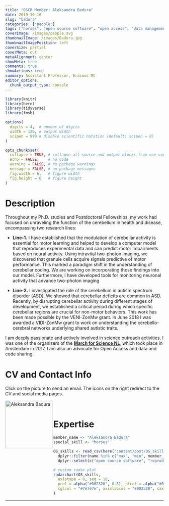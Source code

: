 ```yaml
---
title: "OSCR Member: Aleksandra Badura"
date: 2019-10-16
slug: "badura"
categories: ["people"]
tags: ["horses", "open source software", "open access", "data management", "school-erasmusmc"] # top 3 categories + unique + school
coverImage: /images/people.svg
thumbnailImage: /images/Badura.jpg
thumbnailImagePosition: left
coverSize: partial
coverMeta: out
metaAlignment: center
showMeta: true
comments: true
showActions: true
summary: Assistant Professor, Erasmus MC  
editor_options: 
  chunk_output_type: console
---
```


```r

library(knitr)
library(here)
library(tidyverse)
library(fmsb)

options(
  digits = 4,  # number of digits
  width = 120, # output width
  scipen = 999 # disable scientific notation (default: scipen = 0)
)

opts_chunk$set(
  collapse = TRUE, # collapse all source and output blocks from one code chunk into a single block
  echo = FALSE,    # no code
  warning = FALSE, # no package warnings
  message = FALSE, # no package messages
  fig.width = 6,   # figure width
  fig.height = 6   # figure height
)

```

# Description

Throughout my Ph.D. studies and Postdoctoral Fellowships, my work had focused on unraveling the function of the cerebellum in health and disease, encompassing two research lines: 

- **Line-1.** I have established that the modulation of cerebellar activity is essential for motor learning and helped to develop a computer model that reproduces experimental data and can predict motor impairments based on neural activity. Using intravital two-photon imaging, we discovered that granule cells acquire signals predictive of motor performance. This marked a paradigm shift in the understanding of cerebellar coding. We are working on incorporating those findings into our model. Furthermore, I have developed tools for monitoring neuronal activity that advance two-photon imaging

- **Line-2.** I investigated the role of the cerebellum in autism spectrum disorder (ASD). We showed that cerebellar deficits are common in ASD. Recently, by disrupting cerebellar activity during different stages of development, we established a critical period during which specific cerebellar regions are crucial for non-motor behaviors. This work has been made possible by the VENI-ZonMw grant. In June 2018 I was awarded a VIDI-ZonMw grant to work on understanding the cerebello-cerebral networks underlying shared autistic traits.

I am deeply passionate and actively involved in science outreach activities. I was one of the organizers of the [**March for Science NL**](https://marchforscience.nl), which took place in Amsterdam in 2017. I am also an advocate for Open Access and data and code sharing. 

# CV and Contact Info

Click on the picture to send an email. The icons on the right redirect to the CV and social media pages.

<!-- EMAIL -->
<p>
  <a href="mailto:a.badura@erasmusmc.nl">
  <img border="0" alt="Aleksandra Badura" src="/images/Badura.jpg" width="150" height="150" align="left">
  </a>
</p>

<!-- CV -->
<p align="center">
  <a href="https://neuro.nl/person/Aleksandra-Badura" class="fa fa-file fa-2x" style="color:#00B969;">
  </a>
</p>

<!-- TWITTER -->
<p align="center">
  <a href="https://twitter.com/aleksbadura" class="fa fa-twitter fa-2x">
  </a>
</p>

<!-- ORCID -->
<p align="center">
  <a href="https://orcid.org/0000-0002-0119-5108" class="ai ai-orcid fa-2x" style="color:#000000;">
  </a>
</p>

<BR>

# Expertise
  
```r

member_name <- "Aleksandra Badura"
special_skill <- "horses"

OS_skills <- read_csv(here("content/post/OS_skills.csv")) %>%
  dplyr::filter(name %in% c("max", "min", member_name)) %>%
  dplyr::select(c("open source software", "reproducible analysis", special_skill, "preregistration", "data sharing", "open access", "data management"))

# custom radar plot
radarchart(OS_skills,
  axistype = 0, seg = 10,
  pcol = alpha("#002328", 0.8), pfcol = alpha("#00B969", 0.6), plwd = 4, centerzero = TRUE, # polygon
  cglcol = "#7e7e7e", axislabcol = "#002328", caxislabels = seq(0, 10, 2), cglwd = 0.8 # grid
)

```

***


